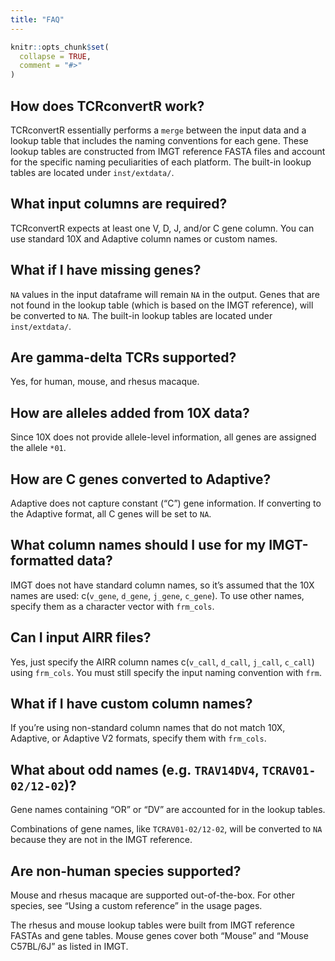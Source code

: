 ```yaml
---
title: "FAQ"
---
```


```r
knitr::opts_chunk$set(
  collapse = TRUE,
  comment = "#>"
)
```

## How does TCRconvertR work?

TCRconvertR essentially performs a `merge` between the input data and a 
lookup table that includes the naming conventions for each gene. 
These lookup tables are constructed from IMGT reference FASTA files and account 
for the specific naming peculiarities of each platform. The built-in lookup tables 
are located under `inst/extdata/`.


## What input columns are required?

TCRconvertR expects at least one V, D, J, and/or C gene column. You can use standard 
10X and Adaptive column names or custom names.


## What if I have missing genes?

`NA` values in the input dataframe will remain `NA` in the output. Genes that 
are not found in the lookup table (which is based on the IMGT reference), will be 
converted to `NA`. The built-in lookup tables are located under `inst/extdata/`.


## Are gamma-delta TCRs supported?

Yes, for human, mouse, and rhesus macaque.


## How are alleles added from 10X data?

Since 10X does not provide allele-level information, all genes are assigned the allele `*01`.


## How are C genes converted to Adaptive?

Adaptive does not capture constant ("C") gene information. If converting to the 
Adaptive format, all C genes will be set to `NA`.


## What column names should I use for my IMGT-formatted data?

IMGT does not have standard column names, so it's assumed that the 10X names 
are used: c(`v_gene`, `d_gene`, `j_gene`, `c_gene`). To use other names, 
specify them as a character vector with `frm_cols`.

## Can I input AIRR files?

Yes, just specify the AIRR column names c(`v_call`, `d_call`, `j_call`, `c_call`) using `frm_cols`. 
You must still specify the input naming convention with `frm`.


## What if I have custom column names?

If you're using non-standard column names that do not match 10X, Adaptive, or 
Adaptive V2 formats, specify them with `frm_cols`.


## What about odd names (e.g. `TRAV14DV4`, `TCRAV01-02/12-02`)?

Gene names containing "OR" or "DV" are accounted for in the lookup tables.

Combinations of gene names, like `TCRAV01-02/12-02`, will be converted to `NA` because they are not in the IMGT reference.


## Are non-human species supported?

Mouse and rhesus macaque are supported out-of-the-box. For other species, see 
"Using a custom reference" in the usage pages. 

The rhesus and mouse lookup tables were built from IMGT reference FASTAs and 
gene tables. Mouse genes cover both "Mouse" and "Mouse C57BL/6J" as listed in IMGT.
